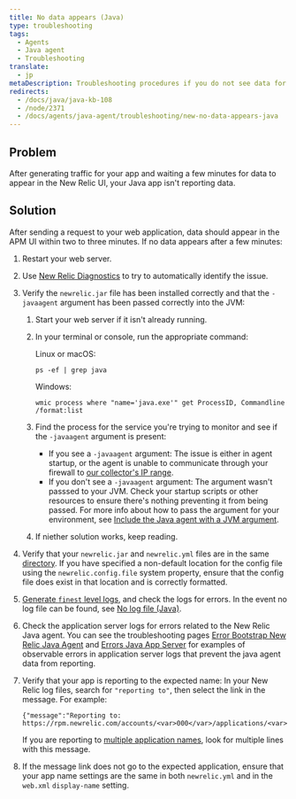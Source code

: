 ```yaml
---
title: No data appears (Java)
type: troubleshooting
tags:
  - Agents
  - Java agent
  - Troubleshooting
translate:
  - jp
metaDescription: Troubleshooting procedures if you do not see data for your app in the New Relic UI after installing the Java agent.
redirects:
  - /docs/java/java-kb-108
  - /node/2371
  - /docs/agents/java-agent/troubleshooting/new-no-data-appears-java
---
```


## Problem

After generating traffic for your app and waiting a few minutes for data to appear in the New Relic UI, your Java app isn't reporting data.

## Solution

After sending a request to your web application, data should appear in the APM UI within two to three minutes. If no data appears after a few minutes:

1. Restart your web server.
2. Use [New Relic Diagnostics](/docs/agents/manage-apm-agents/troubleshooting/new-relic-diagnostics) to try to automatically identify the issue.
3. Verify the `newrelic.jar` file has been installed correctly and that the `-javaagent` argument has been passed correctly into the JVM:

   1. Start your web server if it isn't already running.
   2. In your terminal or console, run the appropriate command:

      Linux or macOS:

      ```
      ps -ef | grep java
      ```

      Windows:

      ```
      wmic process where "name='java.exe'" get ProcessID, Commandline /format:list
      ```
   3. Find the process for the service you're trying to monitor and see if the `-javaagent` argument is present:

      * If you see a `-javaagent` argument: The issue is either in agent startup, or the agent is unable to communicate through your firewall to [our collector's IP range](/docs/using-new-relic/cross-product-functions/install-configure/networks).
      * If you don't see a `-javaagent` argument: The argument wasn't passsed to your JVM. Check your startup scripts or other resources to ensure there's nothing preventing it from being passed. For more info about how to pass the argument for your environment, see [Include the Java agent with a JVM argument](/docs/agents/java-agent/installation/include-java-agent-jvm-argument).
   4. If niether solution works, keep reading.
4. Verify that your `newrelic.jar` and `newrelic.yml` files are in the same [directory](/docs/agents/manage-apm-agents/troubleshooting/find-agent-root-directory#java-agent). If you have specified a non-default location for the config file using the `newrelic.config.file` system property, ensure that the config file does exist in that location and is correctly formatted.
5. [Generate `finest` level logs](/docs/agents/java-agent/troubleshooting/generating-logs-troubleshooting), and check the logs for errors. In the event no log file can be found, see [No log file (Java)](/docs/agents/java-agent/troubleshooting/no-log-file-java).
6. Check the application server logs for errors related to the New Relic Java agent. You can see the troubleshooting pages [Error Bootstrap New Relic Java Agent](https://docs.newrelic.com/docs/agents/java-agent/troubleshooting/error-bootstrapping-new-relic-java-agent) and [Errors Java App Server](https://docs.newrelic.com/docs/agents/java-agent/troubleshooting/errors-starting-java-app-server) for examples of observable errors in application server logs that prevent the java agent data from reporting.
7. Verify that your app is reporting to the expected name: In your New Relic log files, search for `"reporting to"`, then select the link in the message. For example:

   ```
   {"message":"Reporting to: https://rpm.newrelic.com/accounts/<var>000</var>/applications/<var>000000</var>"}
   ```

   If you are reporting to [multiple application names](/docs/apm/new-relic-apm/installation-configuration/using-multiple-names-app), look for multiple lines with this message.
8. If the message link does not go to the expected application, ensure that your app name settings are the same in both `newrelic.yml` and in the `web.xml` `display-name` setting.
